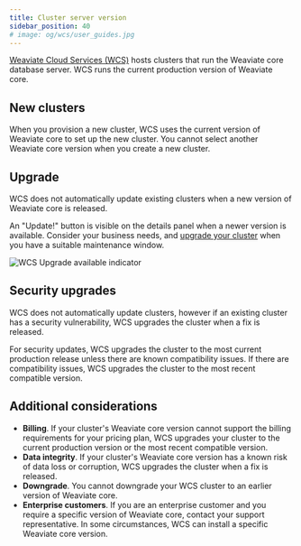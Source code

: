 ```yaml
---
title: Cluster server version
sidebar_position: 40
# image: og/wcs/user_guides.jpg
---
```


[Weaviate Cloud Services (WCS)](https://console.weaviate.cloud/) hosts clusters that run the Weaviate core database server. WCS runs the current production version of Weaviate core. 

## New clusters

When you provision a new cluster, WCS uses the current version of Weaviate core to set up the new cluster. You cannot select another Weaviate core version when you create a new cluster.

## Upgrade

WCS does not automatically update existing clusters when a new version of Weaviate core is released. 

An "Update!" button is visible on the details panel when a newer version is available. Consider your business needs, and [upgrade your cluster](/developers/wcs/platform/version) when you have a suitable maintenance window.  

![WCS Upgrade available indicator](img/wcs-upgrade-details.jpg)

## Security upgrades

 WCS does not automatically update clusters, however if an existing cluster has a security vulnerability, WCS upgrades the cluster when a fix is released.
 
 For security updates, WCS upgrades the cluster to the most current production release unless there are known compatibility issues. If there are compatibility issues, WCS upgrades the cluster to the most recent compatible version. 

## Additional considerations

- **Billing**. If your cluster's Weaviate core version cannot support the billing requirements for your pricing plan, WCS upgrades your cluster to the current production version or the most recent compatible version. 
- **Data integrity**. If your cluster's Weaviate core version has a known risk of data loss or corruption, WCS upgrades the cluster when a fix is released.
- **Downgrade**. You cannot downgrade your WCS cluster to an earlier version of Weaviate core.
- **Enterprise customers**. If you are an enterprise customer and you require a specific version of Weaviate core, contact your support representative. In some circumstances, WCS can install a specific Weaviate core version.